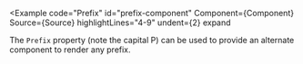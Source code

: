 
<Example
  code="Prefix"
  id="prefix-component"
  Component={Component}
  Source={Source}
  highlightLines="4-9"
  undent={2}
  expand
>
  The `Prefix` property (note the capital P) can be used to provide an
  alternate component to render any prefix.
</Example>

